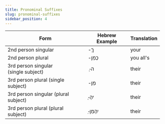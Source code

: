 ```yaml
---
title: Pronominal Suffixes
slug: pronominal-suffixes
sidebar_position: 4
---
```


|Form|Hebrew Example|Translation|
|----|-------------|-------------|
|2nd person singular|<HB> -ךֶ </HB>|your|
|2nd person plural |<HB> -כֶמֵן </HB>|you all's|
|3rd person singular (single subject)|<HB> -ֶה </HB>|their|  
|3rd person plural (single subject) | <HB> -מֵן </HB>|their|
|3rd person singular (plural subject)| <HB>  -ֶיהֶ </HB>|their|
|3rd person plural (plural subject) |<HB> -ֵיהֶמֵן </HB>|their|
